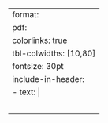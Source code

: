 ---
format:
  pdf:
    colorlinks: true
    tbl-colwidths: [10,80]
    fontsize: 30pt
    include-in-header:
      - text: |
          \usepackage{tabularx}
          \usepackage{graphicx}
          \pagenumbering{gobble}
          \usepackage{fontspec}
          \setmainfont[ExternalLocation=answer_sheets/]{Arial.ttf}
---